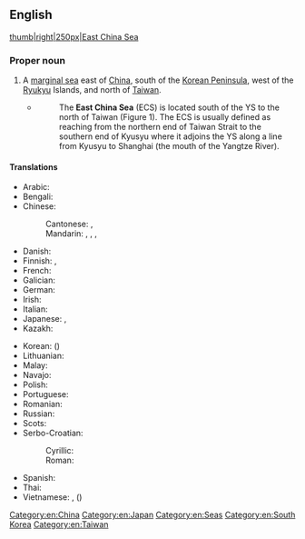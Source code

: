 ==English==
{{wikipedia}}
{{commonscat}}
[[image:East China Sea.jpg|thumb|right|250px|East China Sea]]

===Proper noun===
{{en-proper noun|head=[[east|East]] [[China]] [[sea|Sea]]}}

# A [[marginal sea]] east of [[China]], south of the [[Korean Peninsula]], west of the [[Ryukyu]] Islands, and north of [[Taiwan]].
#* {{quote-book
|en
|url=https://archive.org/details/airseainteractio00kuni/
|year=1998
|title=AIR-SEA INTERACTIONS AND WATER MASS STRUCTURE OF THE EAST CHINA SEA AND YELLOW SEA
|author=Akira Kuninaka
|publisher={{w|Naval Postgraduate School}}
|page=[https://archive.org/details/airseainteractio00kuni/page/n16 1]}}
#*:The '''East China Sea''' (ECS) is located south of the YS to the north of Taiwan (Figure 1). The ECS is usually defined as reaching from the northern end of Taiwan Strait to the southern end of Kyusyu where it adjoins the YS along a line from Kyusyu to Shanghai (the mouth of the Yangtze River).

====Translations====
{{trans-top|a sea}}
* Arabic: {{t|ar|بَحْر اَلصِّين اَلشَّرْقِيّ|m}}
* Bengali: {{t|bn|পূর্ব চীন সাগর}}
* Chinese:
*: Cantonese: {{t|yue|東海|sc=Hani}}, {{t|yue|东海|tr=dung1 hoi2|sc=Hani}}
*: Mandarin: {{t+|cmn|東海|sc=Hani}}, {{t+|cmn|东海|tr=Dōng Hǎi|sc=Hani}}, {{t+|cmn|東中國海}}, {{t+|cmn|东中国海|tr=Dōng Zhōngguó Hǎi}} {{qualifier|uncommon}}
* Danish: {{t|da|Østkinesiske Hav}}
* Finnish: {{t|fi|Itä-Kiinanmeri}}, {{t|fi|Itä-Kiinan meri}}
* French: {{t+|fr|mer de Chine orientale|f}}
* Galician: {{t|gl|mar da China Oriental|m}}
* German: {{t+|de|Ostchinesisches Meer|n}}
* Irish: {{t|ga|Muir na Síne Thoir|f}}
* Italian: {{t|it|Mar Cinese Orientale|m}}
* Japanese: {{t|ja|東シナ海|tr=Higashi Shina Kai}}, {{t|ja|東支那海|tr=Higashi Shina Kai}}
* Kazakh: {{t|kk|Шығыс Қытай теңізі}}
{{trans-mid}}
* Korean: {{t|ko|동중국해|tr=Dong-Jungguk-hae|sc=Kore}} ({{t|ko|東中國海|sc=Kore}})
* Lithuanian: {{t|lt|Rytų Kinijos jūra}}
* Malay: {{t|ms|Laut China Timur}}
* Navajo: {{t|nv|Tónteel náátsʼósí}}
* Polish: {{t+|pl|Morze Wschodniochińskie|n}}
* Portuguese: {{t|pt|Mar da China Oriental|m}}
* Romanian: {{t|ro|Marea Chinei de Est}}
* Russian: {{t|ru|Восто́чно-Кита́йское мо́ре|n}}
* Scots: {{t|sco|East Cheenae Sea}}
* Serbo-Croatian:
*: Cyrillic: {{t|sh|Источнокинеско море|n}}
*: Roman: {{t|sh|Istočnokinesko more|n}}
* Spanish: {{t|es|mar de China Oriental|m}}
* Thai: {{t|th|ทะเลจีนตะวันออก|tr=tá-lee-jiin-dtà-wan-ɔ̀ɔk}}
* Vietnamese: {{t|vi|Biển Hoa Đông}}, {{t|vi|Đông Hải}} ({{t|vi|東海}})
{{trans-bottom}}

[[Category:en:China]]
[[Category:en:Japan]]
[[Category:en:Seas]]
[[Category:en:South Korea]]
[[Category:en:Taiwan]]